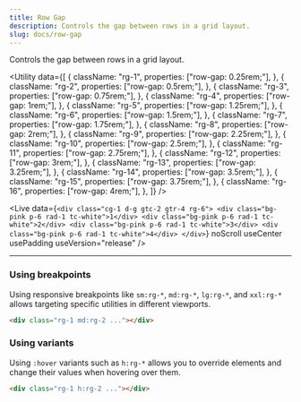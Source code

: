 ```yaml
---
title: Row Gap
description: Controls the gap between rows in a grid layout.
slug: docs/row-gap
---
```


Controls the gap between rows in a grid layout.

<Utility
  data={[
    {
      className: "rg-1",
      properties: ["row-gap: 0.25rem;"],
    },
    {
      className: "rg-2",
      properties: ["row-gap: 0.5rem;"],
    },
    {
      className: "rg-3",
      properties: ["row-gap: 0.75rem;"],
    },
    {
      className: "rg-4",
      properties: ["row-gap: 1rem;"],
    },
    {
      className: "rg-5",
      properties: ["row-gap: 1.25rem;"],
    },
    {
      className: "rg-6",
      properties: ["row-gap: 1.5rem;"],
    },
    {
      className: "rg-7",
      properties: ["row-gap: 1.75rem;"],
    },
    {
      className: "rg-8",
      properties: ["row-gap: 2rem;"],
    },
    {
      className: "rg-9",
      properties: ["row-gap: 2.25rem;"],
    },
    {
      className: "rg-10",
      properties: ["row-gap: 2.5rem;"],
    },
    {
      className: "rg-11",
      properties: ["row-gap: 2.75rem;"],
    },
    {
      className: "rg-12",
      properties: ["row-gap: 3rem;"],
    },
    {
      className: "rg-13",
      properties: ["row-gap: 3.25rem;"],
    },
    {
      className: "rg-14",
      properties: ["row-gap: 3.5rem;"],
    },
    {
      className: "rg-15",
      properties: ["row-gap: 3.75rem;"],
    },
    {
      className: "rg-16",
      properties: ["row-gap: 4rem;"],
    },
  ]}
/>

<Live
  data={`<div class="cg-1 d-g gtc-2 gtr-4 rg-6">
      <div class="bg-pink p-6 rad-1 tc-white">1</div>
      <div class="bg-pink p-6 rad-1 tc-white">2</div>
      <div class="bg-pink p-6 rad-1 tc-white">3</div>
      <div class="bg-pink p-6 rad-1 tc-white">4</div>
    </div>`}
  noScroll
  useCenter
  usePadding
  useVersion="release"
/>

---

### Using breakpoints

Using responsive breakpoints like `sm:rg-*`, `md:rg-*`, `lg:rg-*`, and `xxl:rg-*` allows targeting specific utilities in different viewports.

```html "md:rg-2"
<div class="rg-1 md:rg-2 ..."></div>
```

### Using variants

Using `:hover` variants such as `h:rg-*` allows you to override elements and change their values when hovering over them.

```html "h:rg-2"
<div class="rg-1 h:rg-2 ..."></div>
```
